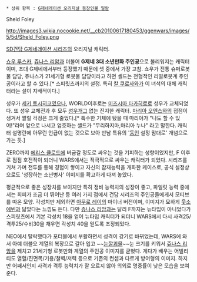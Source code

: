 * 상위 항목 : [[G제네레이션 오리지널 등장인물 일람]]
Sheld Foley

http://images3.wikia.nocookie.net/__cb20100617180453/ggenwars/images/5/5d/Sheld_Foley.png

[[SD건담 G제네레이션 시리즈]]의 오리지널 캐릭터.

[[쇼우 루스카]], [[쥬나스 리암]]과 더불어 '''G제네 3대 소년만화 주인공'''으로 불리워지는 캐릭터이며, 초대 G제네에서부터 등장했기 때문에 셋 중에서 가장 고참. 쇼우가 전통 슈퍼로봇물 담당, 쥬나스가 21세기형 로봇물 담당이라고 하면 셸드는 전형적인 리얼로봇계 주인공이라고 할 수 있다.[* 스피릿츠까지의 설정. 특히 [[칼 쿠로사와]]가 이 녀석의 대체 캐릭터라는 설이 지배적이다.]

성우가 [[세키 토시히코]]였으나, WORLD이후로는 [[미즈시마 타카히로]]로 성우가 교체되었다. 또 성우 교체전과 후 모두 [[성우개그]] 없는 진지한 캐릭터. [[마리아 오엔스]]와의 접점이 생겨서 짤릴 걱정은 크게 줄었다.[* 특수한 기체에 탔을 때 마리아가 "나도 할 수 있어!"라며 앞으로 나서고 엄호하는 셸드가 "무리하지마,마리아 누나" 라고 말한다. 캐릭터 설명란에 아무런 언급이 없는 것으로 보아 반남 특유의 '[[동인]] 설정 맘대로' 개념으로 가는 듯.]

ZERO까지 [[에리스 클로드]]에 버금갈 정도로 싸우는 것을 기피하는 성향이었지만, F 이후로 점점 호전적이 되더니 WARS에서는 적극적으로 싸우는 캐릭터가 되었다. 시리즈를 거쳐 가며 전투를 통해 경험이 쌓이고 자신의 잠재능력을 개화한 케이스로, 공식 설정상으로도 '성장하는 소년병사' 이미지를 확고하게 다져 놓았다.

평균적으로 좋은 성장치를 보이지만 특히 정비 능력치의 성장이 좋고, 파일럿 능력 중에서는 회피가 조금 더 뛰어난 등 여러 가지 점에서 건담 시리즈의 주인공들에게서 모티브를 따온 모양. 각성치만 제외하면 [[아무로 레이]]의 마이너 버전이며, 이미지가 묘하게 [[웃소 에빈]]과 닮았다는 느낌도 든다. 다만 [[쥬나스 리암]]과는 달리 F까지는 뉴타입이 아니었다가 스피릿츠에서 기본 각성치 18을 얻어 뉴타입 캐릭터가 되더니 WARS에서 다시 사격25/격투25/수비30을 채우면 각성치 40을 얻도록 조정되었다.

NEO에서 탈락했다가 포터블에서 부활하면서 성격이 강기로 바뀌었는데, WARS에 와서 아예 더블오 계열의 복장으로 갈아 입고 ~~[[눈깔괴물]]~~눈 크기를 키워서 [[쥬나스 리암]]을 제치고 21세기형 로봇만화 계열의 주인공 이미지를 굳혔다. 게다가 배우는 어빌리티도 열혈/진면목/기용/철벽/저력 등으로 기존의 컨셉과 다르게 방어형의 이미지. 하지만 어째서인지 사격과 격투 능력치가 잘 오르지 않아 의외로 명중률이 낮은 모습을 보여 준다.
